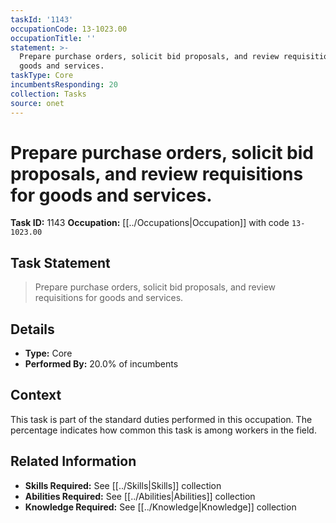 ```yaml
---
taskId: '1143'
occupationCode: 13-1023.00
occupationTitle: ''
statement: >-
  Prepare purchase orders, solicit bid proposals, and review requisitions for
  goods and services.
taskType: Core
incumbentsResponding: 20
collection: Tasks
source: onet
---
```

# Prepare purchase orders, solicit bid proposals, and review requisitions for goods and services.

**Task ID:** 1143
**Occupation:** [[../Occupations|Occupation]] with code `13-1023.00`

## Task Statement

> Prepare purchase orders, solicit bid proposals, and review requisitions for goods and services.

## Details

- **Type:** Core
- **Performed By:** 20.0% of incumbents

## Context

This task is part of the standard duties performed in this occupation. The percentage indicates how common this task is among workers in the field.

## Related Information

- **Skills Required:** See [[../Skills|Skills]] collection
- **Abilities Required:** See [[../Abilities|Abilities]] collection
- **Knowledge Required:** See [[../Knowledge|Knowledge]] collection
